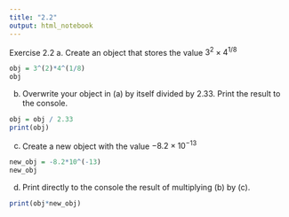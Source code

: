 ```yaml
---
title: "2.2"
output: html_notebook
---
```

Exercise 2.2
a. Create an object that stores the value $3^{2}\times4^{1/8}$

```r
obj = 3^(2)*4^(1/8)
obj

```

b. Overwrite your object in (a) by itself divided by 2.33. Print the
result to the console.
```r
obj = obj / 2.33
print(obj)

```

c. Create a new object with the value $−8.2 × 10^{−13}$

```r
new_obj = -8.2*10^(-13)
new_obj
```

d. Print directly to the console the result of multiplying (b) by (c).
```r
print(obj*new_obj)
```

